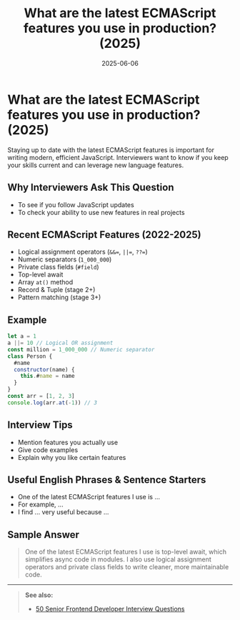﻿---
title: 'What are the latest ECMAScript features you use in production? (2025)'
date: '2025-06-06'
tags: ['interview', 'javascript', 'ecmascript', 'es2025', 'frontend']
draft: false
summary: 'A summary of the latest ECMAScript features used in production, with examples and interview tips.'
authors: ['default']
layout: PostSimple
---

# What are the latest ECMAScript features you use in production? (2025)

Staying up to date with the latest ECMAScript features is important for writing modern, efficient JavaScript. Interviewers want to know if you keep your skills current and can leverage new language features.

## Why Interviewers Ask This Question

- To see if you follow JavaScript updates
- To check your ability to use new features in real projects

## Recent ECMAScript Features (2022-2025)

- Logical assignment operators (`&&=`, `||=`, `??=`)
- Numeric separators (`1_000_000`)
- Private class fields (`#field`)
- Top-level await
- Array `at()` method
- Record & Tuple (stage 2+)
- Pattern matching (stage 3+)

## Example

```js
let a = 1
a ||= 10 // Logical OR assignment
const million = 1_000_000 // Numeric separator
class Person {
  #name
  constructor(name) {
    this.#name = name
  }
}
const arr = [1, 2, 3]
console.log(arr.at(-1)) // 3
```

## Interview Tips

- Mention features you actually use
- Give code examples
- Explain why you like certain features

## Useful English Phrases & Sentence Starters

- One of the latest ECMAScript features I use is ...
- For example, ...
- I find ... very useful because ...

## Sample Answer

> One of the latest ECMAScript features I use is top-level await, which simplifies async code in modules. I also use logical assignment operators and private class fields to write cleaner, more maintainable code.

---

> **See also:**
>
> - [50 Senior Frontend Developer Interview Questions](./)

